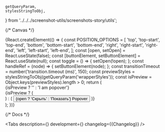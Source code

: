 

    getQueryParam,
    stylesStringToObj,
} from '../../../screenshot-utils/screenshots-story/utils';

<Meta title='Components/Popover' component={Popover} id='Popover' />

{/* Canvas */}

<Story name='Popover'>
    {React.createElement(() => {
        const POSITION_OPTIONS = [
            'top',
            'top-start',
            'top-end',
            'bottom',
            'bottom-start',
            'bottom-end',
            'right',
            'right-start',
            'right-end',
            'left',
            'left-start',
            'left-end',
        ];
        const [open, setOpen] = React.useState(false);
        const [buttonElement, setButtonElement] = React.useState(null);
        const toggle = () => {
            setOpen(!open);
        };
        const handleRef = (node) => {
            setButtonElement(node);
        };
        const transitionTimeout = number('transition.timeout (ms)', 150);
        const previewStyles = stylesStringToObj(getQueryParam('wrapperStyles'));
        const isPreview = Object.keys(previewStyles).length > 0;
        return (
            <div
                style={
                    isPreview
                        ? previewStyles
                        : {
                              width: '100%',
                              height: '300px',
                              display: 'flex',
                              justifyContent: 'center',
                              alignItems: 'center',
                          }
                }
            >
                <style>{`.popover {border-radius: 8px}  `}</style>
                <Popover
                    anchorElement={buttonElement}
                    popperClassName='popover'
                    useAnchorWidth={boolean('useAnchorWidth', false)}
                    position={select('position', POSITION_OPTIONS, 'bottom')}
                    open={open || boolean('open', false)}
                    transition={{ timeout: transitionTimeout }}
                    offset={[number('offset[0]', 0), number('offset[1]', 0)]}
                    withArrow={boolean('withArrow', false)}
                    withTransition={boolean('withTransition', true)}
                >
                    <div
                        style={
                            isPreview
                                ? { width: 420, height: 380 }
                                : { padding: '15px', width: '156px' }
                        }
                    >
                        {isPreview ? '' : 'I am popover'}
                    </div>
                </Popover>
                {isPreview ? (
                    <div ref={handleRef} />
                ) : (
                    <Button ref={handleRef} onClick={toggle}>
                        {open ? 'Скрыть' : 'Показать'} Popover
                    </Button>
                )}
            </div>
        );
    })}
</Story>

{/* Docs */}

<ComponentHeader
    name='Popover'
    children='Используется для отображения выпадающих списков и тултипов.'
/>

<Tabs
    description={<Description />}
    development={<Development />}
    changelog={<Markdown>{Changelog}</Markdown>}
/>
